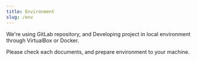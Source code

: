 ```yaml
---
title: Environment
slug: /env
---
```


We're using GitLab repository, and Developing project in local environment through VirtualBox or Docker.

Please check each documents, and prepare environment to your machine.